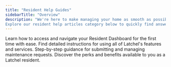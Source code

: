 ```yaml
---
title: "Resident Help Guides"
sidebarTitle: "Overview"
description: "We're here to make managing your home as smooth as possible. Whether you need help submitting a work request, understanding maintenance processes, or learning about our services, you're in the right place. 
Explore our resident help articles category below to quickly find answers, or use the search bar to locate specific topics."
---
```


<CardGroup cols="2">
  <Card title="Resident Dashboard Overview" icon="grid-horizontal" iconType="sharp-solid" color="ff9b8a" href="/s/topic/0TO5e000000h9wrGAA/Resident-Dashboard-Overview">
    Learn how to access and navigate your Resident Dashboard for the first time with ease.
  </Card>

  <Card title="Comprehensive Guides" icon="note" iconType="sharp-solid" color="ff9b8a" href="/s/topic/0TO5e000000h9wrGAA/Comprehensive-Resident-Help-Guides">
    Find detailed instructions for using all of Latchel's features and services.
  </Card>

  <Card title="Maintenance Request Guides" icon="house-building" iconType="sharp-solid" color="ff9b8a" href="Maintenance Request Guides">
    Step-by-step guidance for submitting and managing maintenance requests.
  </Card>

  <Card title="Resident Benefits Guide" icon="file-invoice-dollar" iconType="sharp-solid" color="ff9b8a" href="Resident Benefits Guides">
    Discover the perks and benefits available to you as a Latchel resident.
  </Card>
</CardGroup>